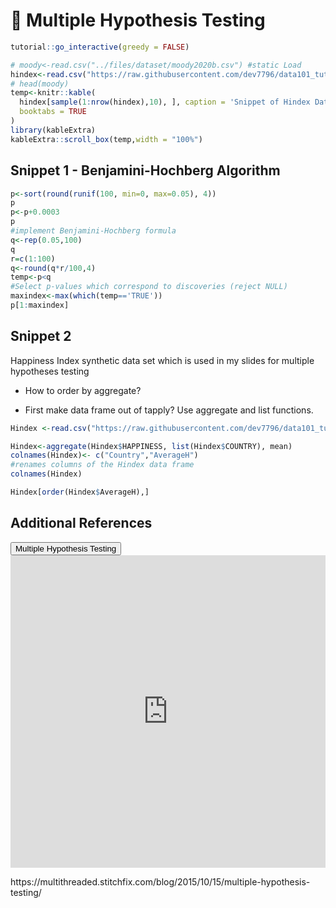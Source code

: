 # 🔖 Multiple Hypothesis Testing {#Mtest}

<script src="files/js/dcl.js"></script>
<link rel="stylesheet" href="https://maxcdn.bootstrapcdn.com/bootstrap/3.4.1/css/bootstrap.min.css">
<script src="https://maxcdn.bootstrapcdn.com/bootstrap/3.4.1/js/bootstrap.min.js"></script>
<script src="//ajax.googleapis.com/ajax/libs/jquery/1.8.3/jquery.min.js"> </script>

```r
tutorial::go_interactive(greedy = FALSE)

```


```r
# moody<-read.csv("../files/dataset/moody2020b.csv") #static Load
hindex<-read.csv("https://raw.githubusercontent.com/dev7796/data101_tutorial/main/files/dataset/Hindex.csv") #web load
# head(moody)
temp<-knitr::kable(
  hindex[sample(1:nrow(hindex),10), ], caption = 'Snippet of Hindex Dataset',
  booktabs = TRUE
)
library(kableExtra)
kableExtra::scroll_box(temp,width = "100%")
```

## Snippet 1 - Benjamini-Hochberg Algorithm

```r
p<-sort(round(runif(100, min=0, max=0.05), 4))
p
p<-p+0.0003
p
#implement Benjamini-Hochberg formula
q<-rep(0.05,100)
q
r=c(1:100)
q<-round(q*r/100,4)
temp<-p<q
#Select p-values which correspond to discoveries (reject NULL)
maxindex<-max(which(temp=='TRUE'))
p[1:maxindex]
```

## Snippet 2

Happiness Index synthetic data set which is used in my slides for multiple hypotheses testing

- How to order by aggregate?

- First make data frame out of tapply? Use  aggregate  and list functions.

```r
Hindex <-read.csv("https://raw.githubusercontent.com/dev7796/data101_tutorial/main/files/dataset/Hindex.csv") #web load

Hindex<-aggregate(Hindex$HAPPINESS, list(Hindex$COUNTRY), mean)
colnames(Hindex)<- c("Country","AverageH")
#renames columns of the Hindex data frame
colnames(Hindex)

Hindex[order(Hindex$AverageH),]
```

## Additional References 

<button class="btn btn-primary" data-toggle="collapse" data-target="#MPT12"> Multiple Hypothesis Testing</button> 
<div id="MPT12" class="collapse">
<embed src="https://docs.google.com/presentation/d/1dCbhnuGMsXYJEltQXUfPhl8dCTAqJWCZ0xI-0IhnxAc/edit?usp=sharing" width="100%" height="500px"></embed>
</div>


https://multithreaded.stitchfix.com/blog/2015/10/15/multiple-hypothesis-testing/
